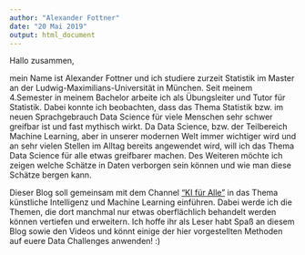 ```yaml
---
author: "Alexander Fottner"
date: "20 Mai 2019"
output: html_document
---
```


Hallo zusammen,

mein Name ist Alexander Fottner und ich studiere zurzeit Statistik im Master an der Ludwig-Maximilians-Universität in München. Seit meinem $4.$Semester in meinem Bachelor arbeite ich als Übungsleiter und Tutor für Statistik. Dabei konnte ich beobachten, dass das Thema Statistik bzw. im neuen Sprachgebrauch Data Science für viele Menschen sehr schwer greifbar ist und fast mythisch wirkt. Da Data Science, bzw. der Teilbereich Machine Learning, aber in unserer modernen Welt immer wichtiger wird und an sehr vielen Stellen im Alltag bereits angewendet wird, will ich das Thema Data Science für alle etwas greifbarer machen. Des Weiteren möchte ich zeigen welche Schätze in Daten verborgen sein können und wie man diese Schätze bergen kann. 

Dieser Blog soll gemeinsam mit dem Channel ["KI für Alle"](https://www.youtube.com/channel/UCMfQpMewAT6yrglbOxLPDxA?disable_polymer=true) in das Thema künstliche Intelligenz und Machine Learning einführen. Dabei werde ich die Themen, die dort manchmal nur etwas oberflächlich behandelt werden können vertiefen und erweitern. Ich hoffe ihr als Leser habt Spaß an diesem Blog sowie den Videos und könnt einige der hier vorgestellten Methoden auf euere Data Challenges anwenden! :)